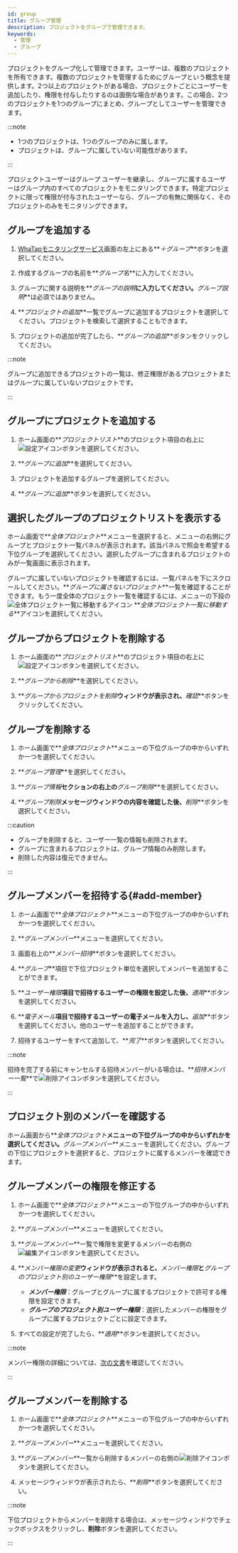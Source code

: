 ```yaml
---
id: group
title: グループ管理
description: プロジェクトをグループで管理できます。
keywords:
  - 管理
  - グループ
---
```


プロジェクトをグループ化して管理できます。ユーザーは、複数のプロジェクトを所有できます。複数のプロジェクトを管理するためにグループという概念を提供します。2つ以上のプロジェクトがある場合、プロジェクトごとにユーザーを追加したり、権限を付与したりするのは面倒な場合があります。この場合、2つのプロジェクトを1つのグループにまとめ、グループとしてユーザーを管理できます。

:::note

- 1つのプロジェクトは、1つのグループのみに属します。
- プロジェクトは、グループに属していない可能性があります。

:::

プロジェクトユーザーはグループ ユーザーを継承し、グループに属するユーザーはグループ内のすべてのプロジェクトをモニタリングできます。特定プロジェクトに限って権限が付与されたユーザーなら、グループの有無に関係なく、そのプロジェクトのみをモニタリングできます。

## グループを追加する

1. [WhaTapモニタリングサービス](https://service.whatap.io)画面の左上にある**_＋グループ_**ボタンを選択してください。

2. 作成するグループの名前を**_グループ名_**に入力してください。

3. グループに関する説明を**_グループの説明_**に入力してください。**_グループ説明_**は必須ではありません。

4. **_プロジェクトの追加_**一覧でグループに追加するプロジェクトを選択してください。プロジェクトを検索して選択することもできます。

5. プロジェクトの追加が完了したら、**_グループの追加_**ボタンをクリックしてください。

:::note

グループに追加できるプロジェクトの一覧は、修正権限があるプロジェクトまたはグループに属していないプロジェクトです。

:::

## グループにプロジェクトを追加する

1. ホーム画面の**_プロジェクトリスト_**のプロジェクト項目の右上に![設定アイコン](/img/ico-setting.svg)ボタンを選択してください。 

   <ImgLang img='project-add-group.png' desc='プロジェクト設定' />

2. **_グループに追加_**を選択してください。

3. プロジェクトを追加するグループを選択してください。

4. **_グループに追加_**ボタンを選択してください。

## 選択したグループのプロジェクトリストを表示する

ホーム画面で**_全体プロジェクト_**メニューを選択すると、メニューの右側にグループとプロジェクト一覧パネルが表示されます。該当パネルで照会を希望する下位グループを選択してください。選択したグループに含まれるプロジェクトのみが一覧画面に表示されます。 

<ImgLang img='project-select-group.png' desc='プロジェクトグループを選択する' />

グループに属していないプロジェクトを確認するには、一覧パネルを下にスクロールしてください。**_グループに属さないプロジェクト_**一覧を確認することができます。もう一度全体のプロジェクト一覧を確認するには、メニューの下段の![全体プロジェクト一覧に移動するアイコン](/img/ic-home.svg) **_全体プロジェクト一覧に移動する_**アイコンを選択してください。 

## グループからプロジェクトを削除する

1. ホーム画面の**_プロジェクトリスト_**のプロジェクト項目の右上に![設定アイコン](/img/ico-setting.svg)ボタンを選択してください。 

   <ImgLang img='remove-project-from-group.png' desc='グループから削除' />

2. **_グループから削除_**を選択してください。

3. **_グループからプロジェクトを削除_**ウィンドウが表示され、**_確認_**ボタンをクリックしてください。

## グループを削除する

1. ホーム画面で**_全体プロジェクト_**メニューの下位グループの中からいずれか一つを選択してください。

2. **_グループ管理_**を選択してください。

3. **_グループ情報_**セクションの右上の**_グループ削除_**を選択してください。

4. **_グループ削除_**メッセージウィンドウの内容を確認した後、**_削除_**ボタンを選択してください。

:::caution

- グループを削除すると、ユーザー一覧の情報も削除されます。 
- グループに含まれるプロジェクトは、グループ情報のみ削除します。 
- 削除した内容は復元できません。

:::

## グループメンバーを招待する{#add-member}

1. ホーム画面で**_全体プロジェクト_**メニューの下位グループの中からいずれか一つを選択してください。

2. **_グループメンバー_**メニューを選択してください。

3. 画面右上の**_メンバー招待_**ボタンを選択してください。

4. **_グループ_**項目で下位プロジェクト単位を選択してメンバーを追加することができます。

5. **_ユーザー権限_**項目で招待するユーザーの権限を設定した後、**_適用_**ボタンを選択してください。

6. **_電子メール_**項目で招待するユーザーの電子メールを入力し、**_追加_**ボタンを選択してください。他のユーザーを追加することができます。

7. 招待するユーザーをすべて追加して、**_完了_**ボタンを選択してください。

:::note

招待を完了する前にキャンセルする招待メンバーがいる場合は、**_招待メンバー一覧_**で![削除アイコン](/img/ico-trash-red.svg)ボタンを選択してください。

:::

## プロジェクト別のメンバーを確認する

<ImgLang img='group-memer-by-project.png' desc='プロジェクト別のメンバー確認' />

ホーム画面から**_全体プロジェクト_**メニューの下位グループの中からいずれかを選択してください。**_グループメンバー_**メニューを選択してください。グループの下位にプロジェクトを選択すると、プロジェクトに属するメンバーを確認できます。

## グループメンバーの権限を修正する

1. ホーム画面で**_全体プロジェクト_**メニューの下位グループの中からいずれか一つを選択してください。

2. **_グループメンバー_**メニューを選択してください。

3. **_グループメンバー_**一覧で権限を変更するメンバーの右側の![編集アイコン](/img/ico-edit.svg)ボタンを選択してください。 

4. **_メンバー権限の変更_**ウィンドウが表示されると、**_メンバー権限_**と**_グループのプロジェクト別のユーザー権限_**を設定します。

   - **_メンバー権限_**：グループとグループに属するプロジェクトで許可する権限を設定できます。
   - **_グループのプロジェクト別ユーザー権限_**：選択したメンバーの権限をグループに属するプロジェクトごとに設定できます。

5. すべての設定が完了したら、**_適用_**ボタンを選択してください。

:::note

メンバー権限の詳細については、[次の文書](project-structure#project-auth)を確認してください。

:::

## グループメンバーを削除する

1. ホーム画面で**_全体プロジェクト_**メニューの下位グループの中からいずれか一つを選択してください。

2. **_グループメンバー_**メニューを選択してください。

3. **_グループメンバー_**一覧から削除するメンバーの右側の![削除アイコン](/img/ico-trash-red.svg)ボタンを選択してください。

4. メッセージウィンドウが表示されたら、**_削除_**ボタンを選択してください。

:::note

下位プロジェクトからメンバーを削除する場合は、メッセージウィンドウでチェックボックスをクリックし、**削除**ボタンを選択してください。

:::
